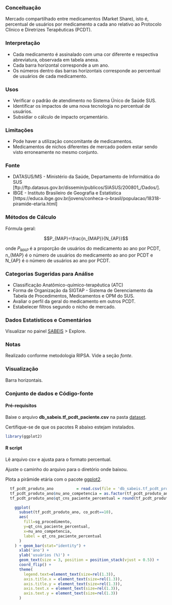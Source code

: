 ### Conceituação

Mercado compartilhado entre medicamentos (Market Share), isto é, 
percentual de usuários por medicamento a cada ano relativo ao
Protocolo Clínico e Diretrizes Terapêuticas (PCDT).

### Interpretação

- Cada medicamento é assinalado com uma cor diferente e respectiva abreviatura, observada em tabela anexa.
- Cada barra horizontal corresponde a um ano.
- Os números dentro das barras horizontais corresponde ao percentual de usuários de cada medicamento.

### Usos

- Verificar o padrão de atendimento no Sistema Único de Saúde SUS.
- Identificar os impactos de uma nova tecnologia no percentual de usuários.
- Subsidiar o cálculo de impacto orçamentário.

### Limitações

- Pode haver a utilização concomitante de medicamentos.
- Medicamentos de nichos diferentes de mercado podem estar sendo visto erroneamente no mesmo conjunto.

### Fonte

- DATASUS/MS - Ministério da Saúde, Departamento de Informática do SUS
[ftp://ftp.datasus.gov.br/dissemin/publicos/SIASUS/200801_/Dados/].
- IBGE - Instituto Brasileiro de Geografia e Estatística [https://educa.ibge.gov.br/jovens/conheca-o-brasil/populacao/18318-piramide-etaria.html]

### Métodos de Cálculo

Fórmula geral:

$$P_{MAP}=\frac{n_{MAP}}{N_{AP}}$$

onde $P_{MAP}$ é a proporção de usuários do medicamento ao ano por PCDT,
n_{MAP} é o número de usuários do medicamento ao ano por PCDT e
N_{AP} é o número de usuários ao ano por PCDT.

### Categorias Sugeridas para Análise

- Classificação Anatômico-químico-terapêutica (ATC)
- Forma de Organização da SIGTAP - Sistema de Gerenciamento da Tabela de Procedimentos, Medicamentos e OPM do SUS.
- Avaliar o perfil da geral do medicamento em outros PCDT.
- Estabelecer filtros segundo o nicho de mercado.

### Dados Estatísticos e Comentários

Visualizar no painel [SABEIS](https://labxss.shinyapps.io/sabeis_pcdt2/) > Explore.

### Notas
Realizado conforme metodologia RIPSA. Vide a seção *fonte*.

### Visualização

Barra horizontais.

### Conjunto de dados e Código-fonte

#### Pré-requisitos {-}

Baixe o arquivo **db_sabeis.tf_pcdt_paciente.csv** na pasta
[dataset](https://github.com/labxss/sabeis_pcdt/tree/master/dataset/csv).

Certifique-se de que os pacotes R abaixo estejam instalados.

```r
library(ggplot2)
```


#### R script {-}


Lê arquivo csv e ajusta para o formato percentual.

Ajuste o caminho do arquivo para o diretório onde baixou.

Plota a pirâmide etária com o pacote 
[ggplot2](https://cran.r-project.org/web/packages/ggplot2/ggplot2.pdf).


```r
  tf_pcdt_produto_ano          = read.csv(file = 'db_sabeis.tf_pcdt_produto_ano_outros.csv')
  tf_pcdt_produto_ano$nu_ano_competencia = as.factor(tf_pcdt_produto_ano$nu_ano_competencia)
  tf_pcdt_produto_ano$qt_cns_paciente_percentual = round(tf_pcdt_produto_ano$qt_cns_paciente_percentual)

    ggplot(
      subset(tf_pcdt_produto_ano, co_pcdt==10),
      aes(
        fill=sg_procedimento,
        y=qt_cns_paciente_percentual,
        x=nu_ano_competencia,
        label = qt_cns_paciente_percentual
      )
    ) + geom_bar(stat="identity") +
      xlab('ano') +
      ylab('usuários (%)') +
      geom_text(size = 3, position = position_stack(vjust = 0.5)) +
      coord_flip() +
      theme(
        legend.text=element_text(size=rel(1.3)),
        axis.title.x = element_text(size=rel(1.3)),
        axis.title.y = element_text(size=rel(1.3)),
        axis.text.x = element_text(size=rel(1.3)),
        axis.text.y = element_text(size=rel(1.3))
      )
```
